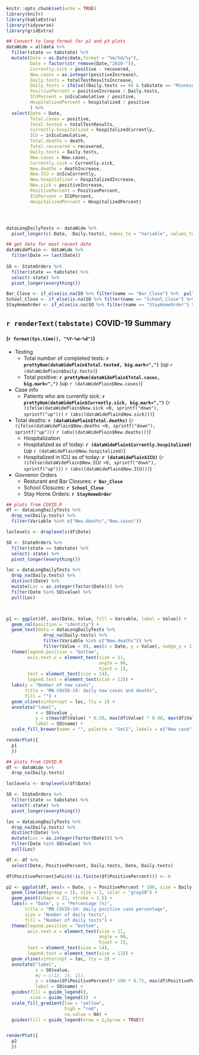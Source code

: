 

```r
knitr::opts_chunk$set(echo = TRUE)
library(knitr)
library(kableExtra)
library(tidyverse)
library(gridExtra)

## Convert to long format for p1 and p3 plots
dataWide = alldata %>% 
  filter(state == tabstate) %>%
  mutate(Date = as.Date(date,format = "%m/%d/%y"),
         Date = factor(str_remove(Date,"2020-")),
         Currently.sick = positive - recovered,            
         New.cases = as.integer(positiveIncrease),
         Daily.tests = totalTestResultsIncrease,
         Daily.tests = ifelse((Daily.tests == 66 & tabstate == "Minnesota"), 367, Daily.tests),   # Known bad datapoint for MN in data set, forcing it to fit
         PositivePercent = positiveIncrease / Daily.tests,
         ICUPercent = inIcuCumulative / positive,
         HospitalizedPercent = hospitalized / positive
         ) %>%
  select(Date = Date, 
         Total.cases = positive,
         Total.tested = totalTestResults,
         Currently.hospitalized = hospitalizedCurrently,
         ICU = inIcuCumulative,
         Total.deaths = death,
         Total.recovered = recovered,
         Daily.tests = Daily.tests,            
         New.cases = New.cases,              
         Currently.sick = Currently.sick,        
         New.deaths = deathIncrease,             
         New.ICU = inIcuCurrently,                
         New.hospitalized = hospitalizedIncrease,       
         New.sick = positiveIncrease,               
         PositivePercent = PositivePercent,
         ICUPercent = ICUPercent,            
         HospitalizedPercent = HospitalizedPercent)




dataLongDailyTests <- dataWide %>% 
  pivot_longer(c(-Date, -Daily.tests), names_to = "Variable", values_to = "Value")

## get data for most recent date 
dataWidePlain <- dataWide %>% 
  filter(Date == last(Date))
  
SO <- StateOrders %>% 
  filter(state == tabstate) %>%
  select(-state) %>%
  pivot_longer(everything())

Bar_Close <- if_else(is.na(SO %>% filter(name == "Bar_Close") %>%  pull(value)), "None", SO %>% filter(name == "Bar_Close") %>%  pull(value))
School_Close <- if_else(is.na(SO %>% filter(name == "School_Close") %>%  pull(value)), "None", SO %>% filter(name == "School_Close") %>%  pull(value))
StayHomeOrder <- if_else(is.na(SO %>% filter(name == "StayHomeOrder") %>%  pull(value)), "None", SO %>% filter(name == "StayHomeOrder") %>%  pull(value))

```

## `r renderText(tabstate)` COVID-19 Summary 
#### (`r format(Sys.time(), "%Y-%m-%d")`)

* Testing
  + Total number of completed tests: **`r prettyNum(dataWidePlain$Total.tested, big.mark=",")`** (up `r (dataWidePlain$Daily.tests)`)
  + Total positive: **`r prettyNum(dataWidePlain$Total.cases, big.mark=",")`** (up `r (dataWidePlain$New.cases)`)
* Case info   
  + Patients who are currently sick: **`r prettyNum(dataWidePlain$Currently.sick, big.mark=",")`** (`r (ifelse(dataWidePlain$New.sick <0, sprintf("down"), sprintf("up")))` `r (abs((dataWidePlain$New.sick)))`)
+ Total deaths: **`r (dataWidePlain$Total.deaths)`** (`r (ifelse(dataWidePlain$New.deaths <0, sprintf("down"), sprintf("up")))` `r (abs((dataWidePlain$New.deaths)))`)
  - Hospitalization   
  - Hospitalized as of today: **`r (dataWidePlain$Currently.hospitalized)`** (up `r (dataWidePlain$New.hospitalized)`)
  - Hospitalized in ICU as of today: **`r (dataWidePlain$ICU)`** (`r (ifelse(dataWidePlain$New.ICU <0, sprintf("down"), sprintf("up")))` `r (abs((dataWidePlain$New.ICU)))`)
* Govvenor Orders
  - Resturant and Bar Closures: **`r Bar_Close`**
  - School Closures: **`r School_Close`**
  - Stay Home Orders: **`r StayHomeOrder`**

```r

## plots from COVID.R
df <- dataLongDailyTests %>% 
  drop_na(Daily.tests) %>% 
  filter(Variable %in% c("New.deaths","New.cases"))

loclevels <- droplevels(df$Date)

SO <- StateOrders %>% 
  filter(state == tabstate) %>%
  select(-state) %>%
  pivot_longer(everything())

loc = dataLongDailyTests %>%
  drop_na(Daily.tests) %>%
  distinct(Date) %>%
  mutate(Loc = as.integer(factor(Date))) %>%
  filter(Date %in% SO$value) %>%
  pull(Loc)



p1 <- ggplot(df, aes(Date, Value, fill = Variable, label = Value)) +
  geom_col(position = "identity") +
  geom_text(data = dataLongDailyTests %>% 
              drop_na(Daily.tests) %>% 
              filter(Variable %in% c("New.deaths")) %>% 
              filter(Value > 0), aes(x = Date, y = Value), nudge_y = 1) +
  theme(legend.position = "bottom", 
        axis.text.x = element_text(size = 11, 
                                   angle = 90, 
                                   hjust = 1), 
        text = element_text(size = 14), 
        legend.text = element_text(size = 12)) +
  labs(y = "Number of new cases", 
       title = "MN COVID-19: daily new cases and deaths", 
       fill = "") +
  geom_vline(xintercept = loc, lty = 2) + 
  annotate("label", 
           x = SO$value ,
           y = c(max(df$Value) * 0.50, max(df$Value) * 0.40, max(df$Value) * 0.50), 
           label = SO$name) +
  scale_fill_brewer(name = "", palette = "Set2", labels = c("New case", "New death"))

renderPlot({
  p1
  })

```


```r

## plots from COVID.R
df <- dataWide %>% 
  drop_na(Daily.tests)

loclevels <- droplevels(df$Date)

SO <- StateOrders %>% 
  filter(state == tabstate) %>%
  select(-state) %>%
  pivot_longer(everything())

loc = dataLongDailyTests %>%
  drop_na(Daily.tests) %>%
  distinct(Date) %>%
  mutate(Loc = as.integer(factor(Date))) %>%
  filter(Date %in% SO$value) %>%
  pull(Loc)

df <- df %>%
  select(Date, PositivePercent, Daily.tests, Date, Daily.tests) 

df$PositivePercent[which(!is.finite(df$PositivePercent))] <- 0

p2 <- ggplot(df, aes(x = Date, y = PositivePercent * 100, size = Daily.tests, label = Date, fill = Daily.tests)) +
  geom_line(aes(group = 1), size = 1, color = "gray20") +
  geom_point(shape = 21, stroke = 1.5) +
  labs(x = "Date", y = "Percentage (%)", 
       title = "MN COVID-19: daily positive case percentage", 
       size = "Number of daily tests", 
       fill = "Number of daily tests") +
  theme(legend.position = "bottom", 
        axis.text.x = element_text(size = 11, 
                                   angle = 90, 
                                   hjust = 1), 
        text = element_text(size = 14),
        legend.text = element_text(size = 12)) +
  geom_vline(xintercept = loc, lty = 2) + 
  annotate("label", 
           x = SO$value,
           #y = c(12, 15, 15), 
           y = c(max(df$PositivePercent)* 100 * 0.75, max(df$PositivePercent)* 100 * 0.65, max(df$PositivePercent)* 100 * 0.75),
           label = SO$name) +
  guides(fill = guide_legend(), 
         size = guide_legend())  +
  scale_fill_gradient(low = "yellow", 
                      high = "red", 
                      na.value = NA) +
  guides(fill = guide_legend(nrow = 2,byrow = TRUE))


renderPlot({
  p2
  })

```

